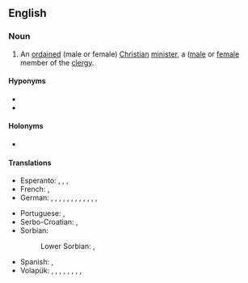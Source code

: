 ==English==

===Noun===
{{en-noun|s|clergypeople}}

# An [[ordained]] (male or female) [[Christian]] [[minister]], a ([[male]] or [[female]] member of the [[clergy]].

====Hyponyms====
* {{l|en|clergyman}}
* {{l|en|clergywoman}}

====Holonyms====
* {{l|en|clergy}}

====Translations====
{{trans-top|ordained (male or female) Christian minister, male or female member of the clergy}}
* Esperanto: {{qualifier|♂♀}} {{t|eo|pastro}}, {{qualifier|♂}} {{t|eo|virpastro}}, {{qualifier|neologism, ♂}} {{t|eo|pastriĉo}}, {{qualifier|♀}} {{t|eo|pastrino}}
* French: {{t+|fr|prêtre|m}}, {{t+|fr|prêtresse|f}}
* German: {{t+|de|Pfarrer|m}}, {{t+|de|Pfarrerin|f}}, {{t+|de|Pastor|m}}, {{t|de|Pastorin|f}}, {{t+|de|Kleriker|m}}, {{t|de|Klerikerin|f}}, {{t+|de|Geistlicher|m}}, {{t|de|Geistliche|f}}, {{t+|de|Seelsorger|m}}, {{t|de|Seelsorgerin|f}}, {{t|de|Seelenhirt|m}}, {{t|de|Seelenhirte|m}}, {{t|de|Seelenhirtin|f}}
{{trans-mid}}
* Portuguese: {{t+|pt|clérigo|m}}, {{t|pt|clériga|f}}
* Serbo-Croatian: {{t+|sh|duhovnik|m}}, {{t+|sh|duhovnica|f}}
* Sorbian:
*: Lower Sorbian: {{t|dsb|faraŕ|m}}, {{t|dsb|fararka|f}}
* Spanish: {{t+|es|clérigo|m}}, {{t|es|clériga|f}}
* Volapük: {{qualifier|♂♀}} {{t+|vo|kultan}} {{qualifier|general}}, {{qualifier|♂}} {{t|vo|hikultan}}, {{qualifier|♀}} {{t|vo|jikultan}}, {{qualifier|♂♀}} {{t+|vo|pädan}} {{qualifier|Catholic}}, {{qualifier|♂}} {{t|vo|hipädan}}, {{qualifier|♀}} {{t|vo|jipädan}}, {{qualifier|♂♀}} {{t+|vo|pastan}} {{qualifier|Evangelical, Protestant}}, {{qualifier|♂}} {{t|vo|hipastan}}, {{qualifier|♀}} {{t|vo|jipastan}}
{{trans-bottom}}